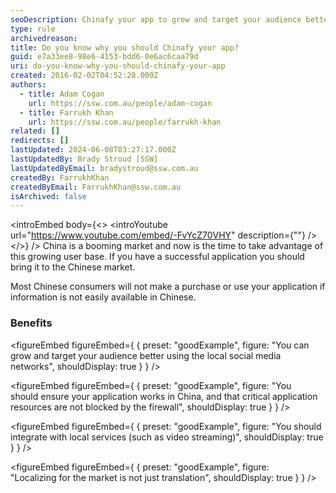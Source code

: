 ```yaml
---
seoDescription: Chinafy your app to grow and target your audience better using local social media networks, ensure application resources are not blocked by China's firewall, integrate with local services, and localize for market nuances beyond translation.
type: rule
archivedreason:
title: Do you know why you should Chinafy your app?
guid: e7a33ee8-98e6-4153-bdd6-0e6ac6caa79d
uri: do-you-know-why-you-should-chinafy-your-app
created: 2016-02-02T04:52:28.000Z
authors:
  - title: Adam Cogan
    url: https://ssw.com.au/people/adam-cogan
  - title: Farrukh Khan
    url: https://ssw.com.au/people/farrukh-khan
related: []
redirects: []
lastUpdated: 2024-06-08T03:27:17.000Z
lastUpdatedBy: Brady Stroud [SSW]
lastUpdatedByEmail: bradystroud@ssw.com.au
createdBy: FarrukhKhan
createdByEmail: FarrukhKhan@ssw.com.au
isArchived: false
---
```


<introEmbed
  body={<>
&lt;introYoutube url="https://www.youtube.com/embed/-FvYcZ70VHY" description={""} /&gt;
  </>}
/>
China is a booming market and now is the time to take advantage of this growing user base. If you have a successful application you should bring it to the Chinese market.

Most Chinese consumers will not make a purchase or use your application if information is not easily available in Chinese.

### Benefits

<figureEmbed figureEmbed={ {
  preset: "goodExample",
  figure: "You can grow and target your audience better using the local social media networks",
  shouldDisplay: true
} } />


<figureEmbed figureEmbed={ {
  preset: "goodExample",
  figure: "You should ensure your application works in China, and that critical application resources are not blocked by the firewall",
  shouldDisplay: true
} } />


<figureEmbed figureEmbed={ {
  preset: "goodExample",
  figure: "You should integrate with local services (such as video streaming)",
  shouldDisplay: true
} } />


<figureEmbed figureEmbed={ {
  preset: "goodExample",
  figure: "Localizing for the market is not just translation",
  shouldDisplay: true
} } />

